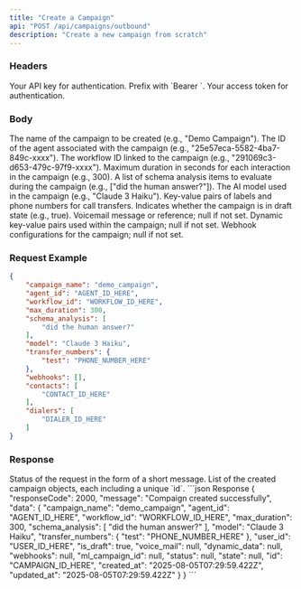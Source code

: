 ```yaml
---
title: "Create a Campaign"
api: "POST /api/campaigns/outbound"
description: "Create a new campaign from scratch"
---
```


### Headers

<ParamField header="Authorization" type="string" required>
  Your API key for authentication. Prefix with `Bearer `.
</ParamField>

<ParamField header="x-access-token" type="string" required>
  Your access token for authentication.
</ParamField>

### Body

<ParamField body="campaign_name" type="string" required>
  The name of the campaign to be created (e.g., "Demo Campaign").
</ParamField>

<ParamField body="agent_id" type="string" required>
  The ID of the agent associated with the campaign (e.g., "25e57eca-5582-4ba7-849c-xxxx").
</ParamField>

<ParamField body="workflow_id" type="string" required>
  The workflow ID linked to the campaign (e.g., "291069c3-d653-479c-97f9-xxxx").
</ParamField>

<ParamField body="max_duration" type="number" required>
  Maximum duration in seconds for each interaction in the campaign (e.g., 300).
</ParamField>

<ParamField body="schema_analysis" type="string[]" optional>
  A list of schema analysis items to evaluate during the campaign (e.g., ["did the human answer?"]).
</ParamField>

<ParamField body="model" type="string" required>
  The AI model used in the campaign (e.g., "Claude 3 Haiku").
</ParamField>

<ParamField body="transfer_numbers" type="object" optional>
  Key-value pairs of labels and phone numbers for call transfers.
</ParamField>

<ParamField body="is_draft" type="boolean" optional>
  Indicates whether the campaign is in draft state (e.g., true).
</ParamField>

<ParamField body="voice_mail" type="string" optional>
  Voicemail message or reference; null if not set.
</ParamField>

<ParamField body="dynamic_data" type="object" optional>
  Dynamic key-value pairs used within the campaign; null if not set.
</ParamField>

<ParamField body="webhooks" type="object" optional>
  Webhook configurations for the campaign; null if not set.
</ParamField>


### Request Example

```json
{
    "campaign_name": "demo_campaign",
    "agent_id": "AGENT_ID_HERE",
    "workflow_id": "WORKFLOW_ID_HERE",
    "max_duration": 300,
    "schema_analysis": [
        "did the human answer?"
    ],
    "model": "Claude 3 Haiku",
    "transfer_numbers": {
        "test": "PHONE_NUMBER_HERE"
    },
    "webhooks": [],
    "contacts": [
        "CONTACT_ID_HERE"
    ],
    "dialers": [
        "DIALER_ID_HERE"
    ]
}
```
### Response

<ResponseField name="message" type="string"> 
    Status of the request in the form of a short message.
</ResponseField> 

<ResponseField name="data" type="object[]"> 
    List of the created campaign objects, each including a unique `id`. 
</ResponseField>

<ResponseExample>
```json Response
{
    "responseCode": 2000,
    "message": "Compaign created successfully",
    "data": {
        "campaign_name": "demo_campaign",
        "agent_id": "AGENT_ID_HERE",
        "workflow_id": "WORKFLOW_ID_HERE",
        "max_duration": 300,
        "schema_analysis": [
            "did the human answer?"
        ],
        "model": "Claude 3 Haiku",
        "transfer_numbers": {
            "test": "PHONE_NUMBER_HERE"
        },
        "user_id": "USER_ID_HERE",
        "is_draft": true,
        "voice_mail": null,
        "dynamic_data": null,
        "webhooks": null,
        "ml_campaign_id": null,
        "status": null,
        "state": null,
        "id": "CAMPAIGN_ID_HERE",
        "created_at": "2025-08-05T07:29:59.422Z",
        "updated_at": "2025-08-05T07:29:59.422Z"
    }
}
```
</ResponseExample>
